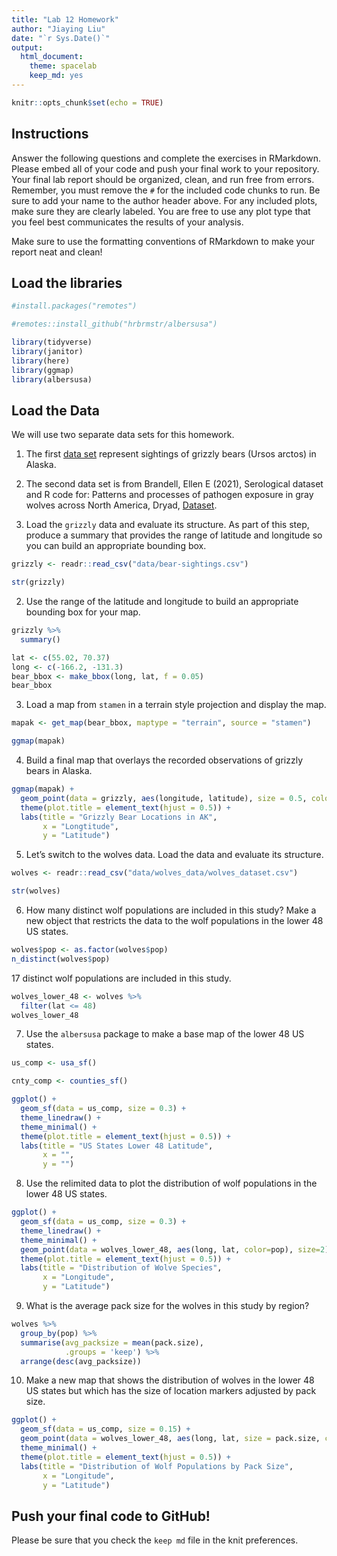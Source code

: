 ```yaml
---
title: "Lab 12 Homework"
author: "Jiaying Liu"
date: "`r Sys.Date()`"
output:
  html_document: 
    theme: spacelab
    keep_md: yes
---
```


```r
knitr::opts_chunk$set(echo = TRUE)
```

## Instructions
Answer the following questions and complete the exercises in RMarkdown. Please embed all of your code and push your final work to your repository. Your final lab report should be organized, clean, and run free from errors. Remember, you must remove the `#` for the included code chunks to run. Be sure to add your name to the author header above. For any included plots, make sure they are clearly labeled. You are free to use any plot type that you feel best communicates the results of your analysis.  

Make sure to use the formatting conventions of RMarkdown to make your report neat and clean!  

## Load the libraries
```r
#install.packages("remotes")
```

```r
#remotes::install_github("hrbrmstr/albersusa")
```

```r
library(tidyverse)
library(janitor)
library(here)
library(ggmap)
library(albersusa)
``` 

## Load the Data
We will use two separate data sets for this homework.  

1. The first [data set](https://rcweb.dartmouth.edu/~f002d69/workshops/index_rspatial.html) represent sightings of grizzly bears (Ursos arctos) in Alaska.  
2. The second data set is from Brandell, Ellen E (2021), Serological dataset and R code for: Patterns and processes of pathogen exposure in gray wolves across North America, Dryad, [Dataset](https://doi.org/10.5061/dryad.5hqbzkh51).  

1. Load the `grizzly` data and evaluate its structure. As part of this step, produce a summary that provides the range of latitude and longitude so you can build an appropriate bounding box.
```r
grizzly <- readr::read_csv("data/bear-sightings.csv")
```

```r
str(grizzly)
```

2. Use the range of the latitude and longitude to build an appropriate bounding box for your map.
```r
grizzly %>%
  summary()
```
```r
lat <- c(55.02, 70.37)
long <- c(-166.2, -131.3)
bear_bbox <- make_bbox(long, lat, f = 0.05)
bear_bbox
```

3. Load a map from `stamen` in a terrain style projection and display the map.
```r
mapak <- get_map(bear_bbox, maptype = "terrain", source = "stamen")
```

```r
ggmap(mapak)
```

4. Build a final map that overlays the recorded observations of grizzly bears in Alaska.
```r
ggmap(mapak) +
  geom_point(data = grizzly, aes(longitude, latitude), size = 0.5, color = "10") +
  theme(plot.title = element_text(hjust = 0.5)) +
  labs(title = "Grizzly Bear Locations in AK",
       x = "Longtitude", 
       y = "Latitude")

```

5. Let's switch to the wolves data. Load the data and evaluate its structure.
```r
wolves <- readr::read_csv("data/wolves_data/wolves_dataset.csv")
```

```r
str(wolves)
```

6. How many distinct wolf populations are included in this study? Make a new object that restricts the data to the wolf populations in the lower 48 US states.
```r
wolves$pop <- as.factor(wolves$pop)
n_distinct(wolves$pop)
```
17 distinct wolf populations are included in this study.

```r
wolves_lower_48 <- wolves %>%
  filter(lat <= 48)
wolves_lower_48
```

7. Use the `albersusa` package to make a base map of the lower 48 US states.
```r
us_comp <- usa_sf()
```

```r
cnty_comp <- counties_sf()
```

```r
ggplot() +
  geom_sf(data = us_comp, size = 0.3) +
  theme_linedraw() +
  theme_minimal() +
  theme(plot.title = element_text(hjust = 0.5)) +
  labs(title = "US States Lower 48 Latitude",
       x = "", 
       y = "")
```

8. Use the relimited data to plot the distribution of wolf populations in the lower 48 US states.
```r
ggplot() +
  geom_sf(data = us_comp, size = 0.3) +
  theme_linedraw() +
  theme_minimal() +
  geom_point(data = wolves_lower_48, aes(long, lat, color=pop), size=2)+
  theme(plot.title = element_text(hjust = 0.5)) +
  labs(title = "Distribution of Wolve Species",
       x = "Longitude",
       y = "Latitude")
```

9. What is the average pack size for the wolves in this study by region?
```r
wolves %>%
  group_by(pop) %>%
  summarise(avg_packsize = mean(pack.size),
            .groups = 'keep') %>%
  arrange(desc(avg_packsize))
```

10. Make a new map that shows the distribution of wolves in the lower 48 US states but which has the size of location markers adjusted by pack size.
```r
ggplot() + 
  geom_sf(data = us_comp, size = 0.15) +
  geom_point(data = wolves_lower_48, aes(long, lat, size = pack.size, color = pack.size)) +
  theme_minimal() +
  theme(plot.title = element_text(hjust = 0.5)) +
  labs(title = "Distribution of Wolf Populations by Pack Size",
       x = "Longitude", 
       y = "Latitude")
```

## Push your final code to GitHub!
Please be sure that you check the `keep md` file in the knit preferences. 